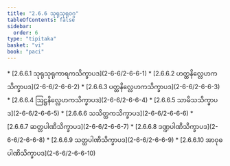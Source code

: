 ```yaml
---
title: "2.6.6 သုရုသုရုဝဂ္ဂ"
tableOfContents: false
sidebar:
  order: 6
type: "tipitaka"
basket: "vi"
book: "paci"
---
```



<DynamicBreadcrumb />



<TableOfContents book="paci" section="2.6.6">
* [2.6.6.1 သုရုသုရုကာရကသိက္ခာပဒ](2-6-6/2-6-6-1)
* [2.6.6.2 ဟတ္ထနိလ္လေဟကသိက္ခာပဒ](2-6-6/2-6-6-2)
* [2.6.6.3 ပတ္တနိလ္လေဟကသိက္ခာပဒ](2-6-6/2-6-6-3)
* [2.6.6.4 ဩဋ္ဌနိလ္လေဟကသိက္ခာပဒ](2-6-6/2-6-6-4)
* [2.6.6.5 သာမိသသိက္ခာပဒ](2-6-6/2-6-6-5)
* [2.6.6.6 သသိတ္ထကသိက္ခာပဒ](2-6-6/2-6-6-6)
* [2.6.6.7 ဆတ္တပါဏိသိက္ခာပဒ](2-6-6/2-6-6-7)
* [2.6.6.8 ဒဏ္ဍပါဏိသိက္ခာပဒ](2-6-6/2-6-6-8)
* [2.6.6.9 သတ္ထပါဏိသိက္ခာပဒ](2-6-6/2-6-6-9)
* [2.6.6.10 အာဝုဓပါဏိသိက္ခာပဒ](2-6-6/2-6-6-10)
</TableOfContents>